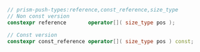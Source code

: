 ```cpp
// prism-push-types:reference,const_reference,size_type
// Non const version
constexpr reference       operator[]( size_type pos );

// Const version
constexpr const_reference operator[]( size_type pos ) const;
```